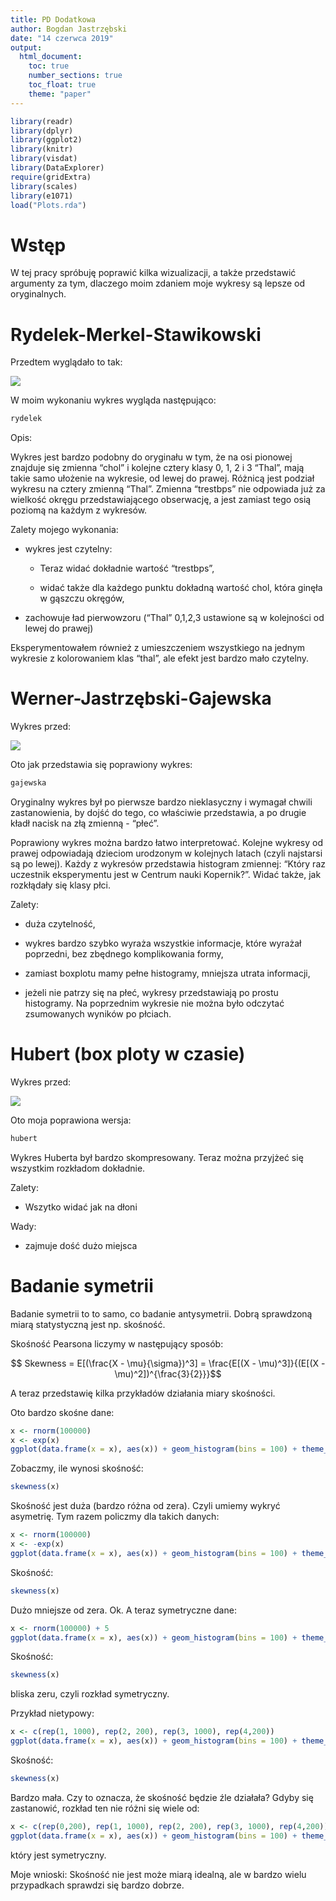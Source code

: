 ---
title: PD Dodatkowa
author: Bogdan Jastrzębski
date: "14 czerwca 2019"
output: 
  html_document:
    toc: true
    number_sections: true
    toc_float: true
    theme: "paper"
---

```{r, echo = FALSE, message=FALSE}
library(readr)
library(dplyr)
library(ggplot2)
library(knitr)
library(visdat)
library(DataExplorer)
require(gridExtra)
library(scales)
library(e1071)
load("Plots.rda")
```

# Wstęp 

W tej pracy spróbuję poprawić kilka wizualizacji, a także przedstawić argumenty za tym, dlaczego moim zdaniem moje wykresy są lepsze od oryginalnych.

# Rydelek-Merkel-Stawikowski

Przedtem wyglądało to tak:

![](rydelek.png)

W moim wykonaniu wykres wygląda następująco:

```{r, echo = FALSE}
rydelek
```

Opis:

Wykres jest bardzo podobny do oryginału w tym, że na osi pionowej znajduje się zmienna "chol" i kolejne cztery klasy 0, 1, 2 i 3 "Thal", mają takie samo ułożenie na wykresie, od lewej do prawej. Różnicą jest podział wykresu na cztery zmienną "Thal". Zmienna "trestbps" nie odpowiada już za wielkość okręgu przedstawiającego obserwację, a jest zamiast tego osią poziomą na każdym z wykresów.

Zalety mojego wykonania:

- wykres jest czytelny:

  - Teraz widać dokładnie wartość "trestbps",

  - widać także dla każdego punktu dokładną wartość chol, która ginęła w gąszczu okręgów,

- zachowuje ład pierwowzoru ("Thal" 0,1,2,3 ustawione są w kolejności od lewej do prawej)

Eksperymentowałem również z umieszczeniem wszystkiego na jednym wykresie z kolorowaniem
klas "thal", ale efekt jest bardzo mało czytelny.

# Werner-Jastrzębski-Gajewska

Wykres przed:

![](gajewska.png)

Oto jak przedstawia się poprawiony wykres:

```{r, echo = FALSE, fig.width=10}
gajewska
```

Oryginalny wykres był po pierwsze bardzo nieklasyczny i wymagał chwili zastanowienia, by dojść do tego, co właściwie przedstawia, a po drugie kładł nacisk na złą zmienną - "płeć".

Poprawiony wykres można bardzo łatwo interpretować. Kolejne wykresy od prawej odpowiadają dzieciom urodzonym w kolejnych latach (czyli najstarsi są po lewej).
Każdy z wykresów przedstawia histogram zmiennej: "Który raz uczestnik eksperymentu jest w Centrum nauki Kopernik?". Widać także, jak rozkłądały się klasy płci.

Zalety:

- duża czytelność,

- wykres bardzo szybko wyraża wszystkie informacje, które wyrażał poprzedni, bez zbędnego komplikowania formy,

- zamiast boxplotu mamy pełne histogramy, mniejsza utrata informacji,

- jeżeli nie patrzy się na płeć, wykresy przedstawiają po prostu histogramy. Na poprzednim wykresie nie można było odczytać zsumowanych wyników po płciach.

# Hubert (box ploty w czasie)

Wykres przed:

![](hubert.png)

Oto moja poprawiona wersja:

```{r, echo=FALSE, fig.height= 17}
hubert
```

Wykres Huberta był bardzo skompresowany.
Teraz można przyjżeć się wszystkim rozkładom dokładnie.

Zalety:

- Wszytko widać jak na dłoni

Wady:

- zajmuje dość dużo miejsca 


# Badanie symetrii

Badanie symetrii to to samo, co badanie antysymetrii. Dobrą sprawdzoną miarą statystyczną jest np. skośność. 

Skośność Pearsona liczymy w następujący sposób:

$$ Skewness = E[(\frac{X - \mu}{\sigma})^3] = \frac{E[(X - \mu)^3]}{(E[(X - \mu)^2])^{\frac{3}{2}}}$$

A teraz przedstawię kilka przykładów działania miary skośności.

Oto bardzo skośne dane:

```{r}
x <- rnorm(100000)
x <- exp(x)
ggplot(data.frame(x = x), aes(x)) + geom_histogram(bins = 100) + theme_minimal()
```

Zobaczmy, ile wynosi skośność:

```{r}
skewness(x)
```

Skośność jest duża (bardzo różna od zera). Czyli umiemy wykryć asymetrię. 
Tym razem policzmy dla takich danych:
```{r}
x <- rnorm(100000)
x <- -exp(x)
ggplot(data.frame(x = x), aes(x)) + geom_histogram(bins = 100) + theme_minimal()
```

Skośność:

```{r}
skewness(x)
```

Dużo mniejsze od zera. Ok. A teraz symetryczne dane:
```{r}
x <- rnorm(100000) + 5
ggplot(data.frame(x = x), aes(x)) + geom_histogram(bins = 100) + theme_minimal()
```
Skośność:
```{r}
skewness(x)
```

bliska zeru, czyli rozkład symetryczny.

Przykład nietypowy:

```{r}

x <- c(rep(1, 1000), rep(2, 200), rep(3, 1000), rep(4,200))
ggplot(data.frame(x = x), aes(x)) + geom_histogram(bins = 100) + theme_minimal()
```
Skośność:
```{r}
skewness(x)
```

Bardzo mała. Czy to oznacza, że skośność będzie źle działała? Gdyby się zastanowić, rozkład ten nie różni się wiele od:

```{r}
x <- c(rep(0,200), rep(1, 1000), rep(2, 200), rep(3, 1000), rep(4,200))
ggplot(data.frame(x = x), aes(x)) + geom_histogram(bins = 100) + theme_minimal()
```

który jest symetryczny.

Moje wnioski: Skośność nie jest może miarą idealną, ale w bardzo wielu przypadkach sprawdzi się bardzo dobrze.

